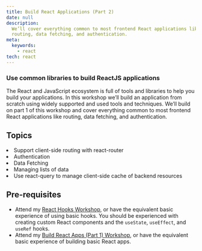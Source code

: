 ```yaml
---
title: Build React Applications (Part 2)
date: null
description:
  We’ll cover everything common to most frontend React applications like
  routing, data fetching, and authentication.
meta:
  keywords:
    - react
tech: react
---
```



### Use common libraries to build ReactJS applications

The React and JavaScript ecosystem is full of tools and libraries to help you
build your applications. In this workshop we’ll build an application from
scratch using widely supported and used tools and techniques. We’ll build on
part 1 of this workshop and cover everything common to most frontend React
applications like routing, data fetching, and authentication.

## Topics

<List>
  <Li check>Support client-side routing with react-router</Li>
  <Li check>Authentication</Li>
  <Li check>Data Fetching</Li>
  <Li check>Managing lists of data</Li>
  <Li check>
    Use react-query to manage client-side cache of backend resources
  </Li>
</List>

## Pre-requisites

- Attend my [React Hooks Workshop](/workshops/advanced-react-hooks), or have the
  equivalent basic experience of using basic hooks. You should be experienced
  with creating custom React components and the `useState`, `useEffect`, and
  `useRef` hooks.
- Attend my [Build React Apps (Part 1) Workshop](/workshops/build-react-apps-1),
  or have the equivalent basic experience of building basic React apps.
